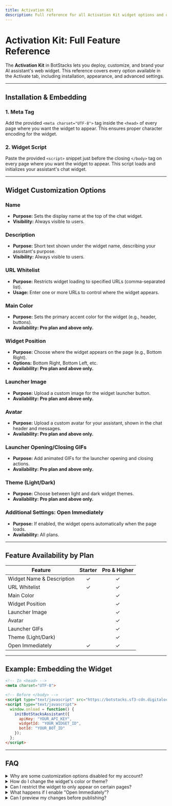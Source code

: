 ```yaml
---
title: Activation Kit
description: Full reference for all Activation Kit widget options and deployment settings in BotStacks.
---
```


# Activation Kit: Full Feature Reference

The **Activation Kit** in BotStacks lets you deploy, customize, and brand your AI assistant's web widget. This reference covers every option available in the Activate tab, including installation, appearance, and advanced settings.

---

## Installation & Embedding

### 1. Meta Tag
Add the provided `<meta charset="UTF-8">` tag inside the `<head>` of every page where you want the widget to appear. This ensures proper character encoding for the widget.

### 2. Widget Script
Paste the provided `<script>` snippet just before the closing `</body>` tag on every page where you want the widget to appear. This script loads and initializes your assistant's chat widget.

---

## Widget Customization Options

### Name
- **Purpose:** Sets the display name at the top of the chat widget.
- **Visibility:** Always visible to users.

### Description
- **Purpose:** Short text shown under the widget name, describing your assistant's purpose.
- **Visibility:** Always visible to users.

### URL Whitelist
- **Purpose:** Restricts widget loading to specified URLs (comma-separated list).
- **Usage:** Enter one or more URLs to control where the widget appears.

### Main Color
- **Purpose:** Sets the primary accent color for the widget (e.g., header, buttons).
- **Availability:** **Pro plan and above only.**

### Widget Position
- **Purpose:** Choose where the widget appears on the page (e.g., Bottom Right).
- **Options:** Bottom Right, Bottom Left, etc.
- **Availability:** **Pro plan and above only.**

### Launcher Image
- **Purpose:** Upload a custom image for the widget launcher button.
- **Availability:** **Pro plan and above only.**

### Avatar
- **Purpose:** Upload a custom avatar for your assistant, shown in the chat header and messages.
- **Availability:** **Pro plan and above only.**

### Launcher Opening/Closing GIFs
- **Purpose:** Add animated GIFs for the launcher opening and closing actions.
- **Availability:** **Pro plan and above only.**

### Theme (Light/Dark)
- **Purpose:** Choose between light and dark widget themes.
- **Availability:** **Pro plan and above only.**

### Additional Settings: Open Immediately
- **Purpose:** If enabled, the widget opens automatically when the page loads.
- **Availability:** All plans.

---

## Feature Availability by Plan

| Feature                        | Starter | Pro & Higher |
|--------------------------------|:-------:|:------------:|
| Widget Name & Description      |   ✓     |      ✓       |
| URL Whitelist                  |   ✓     |      ✓       |
| Main Color                     |         |      ✓       |
| Widget Position                |         |      ✓       |
| Launcher Image                 |         |      ✓       |
| Avatar                         |         |      ✓       |
| Launcher GIFs                  |         |      ✓       |
| Theme (Light/Dark)             |         |      ✓       |
| Open Immediately               |   ✓     |      ✓       |

---

## Example: Embedding the Widget

```html
<!-- In <head> -->
<meta charset="UTF-8">

<!-- Before </body> -->
<script type="text/javascript" src="https://botstacks.sf3-cdn.digitaloceanspaces.com/webassistant.js"></script>
<script type="text/javascript">
  window.onload = function() {
    initBotStacksAssistant({
      apiKey: "YOUR_API_KEY",
      widgetId: "YOUR_WIDGET_ID",
      botId: "YOUR_BOT_ID"
    });
  };
</script>
```

---

## FAQ

<details>
  <summary>Why are some customization options disabled for my account?</summary>
  <p>Launcher image, avatar, GIFs, main color, widget position, and theme selection are only available on Pro and higher plans. Upgrade your plan to unlock these features.</p>
</details>

<details>
  <summary>How do I change the widget's color or theme?</summary>
  <p>Go to the Activate tab and select your desired color or theme. If you're on the Starter plan, these options will be disabled until you upgrade.</p>
</details>

<details>
  <summary>Can I restrict the widget to only appear on certain pages?</summary>
  <p>Yes. Use the URL whitelist field to specify which URLs the widget should load on. Separate multiple URLs with commas.</p>
</details>

<details>
  <summary>What happens if I enable "Open Immediately"?</summary>
  <p>The chat widget will automatically open when the page loads, rather than waiting for the user to click the launcher.</p>
</details>

<details>
  <summary>Can I preview my changes before publishing?</summary>
  <p>Yes. The right side of the Activate tab shows a live preview of your widget as you customize it. Click "Save settings" to apply changes, and "Publish" to deploy them live.</p>
</details> 